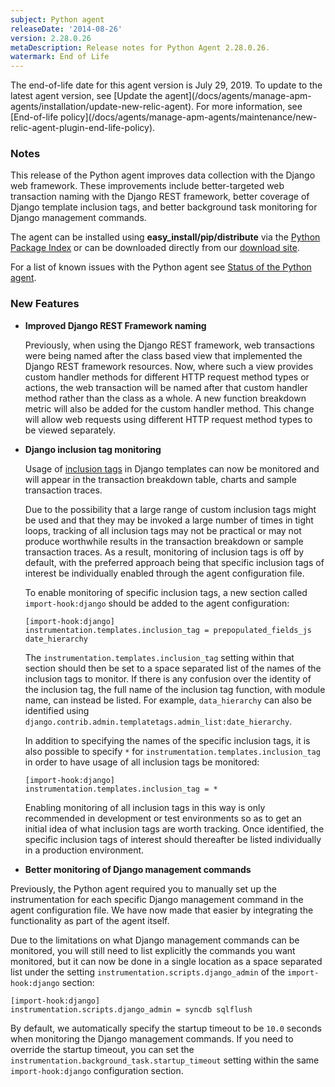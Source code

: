 ```yaml
---
subject: Python agent
releaseDate: '2014-08-26'
version: 2.28.0.26
metaDescription: Release notes for Python Agent 2.28.0.26.
watermark: End of Life
---
```


<Callout variant="important">
  The end-of-life date for this agent version is July 29, 2019. To update to the latest agent version, see [Update the agent](/docs/agents/manage-apm-agents/installation/update-new-relic-agent). For more information, see [End-of-life policy](/docs/agents/manage-apm-agents/maintenance/new-relic-agent-plugin-end-life-policy).
</Callout>

### Notes

This release of the Python agent improves data collection with the Django web framework. These improvements include better-targeted web transaction naming with the Django REST framework, better coverage of Django template inclusion tags, and better background task monitoring for Django management commands.

The agent can be installed using **easy_install/pip/distribute** via the [Python Package Index](https://pypi.python.org/pypi/newrelic) or can be downloaded directly from our [download site](http://download.newrelic.com/python_agent/release/).

For a list of known issues with the Python agent see [Status of the Python agent](/docs/python/status-of-python-agent).

### New Features

* **Improved Django REST Framework naming**

  Previously, when using the Django REST framework, web transactions were being named after the class based view that implemented the Django REST framework resources. Now, where such a view provides custom handler methods for different HTTP request method types or actions, the web transaction will be named after that custom handler method rather than the class as a whole. A new function breakdown metric will also be added for the custom handler method. This change will allow web requests using different HTTP request method types to be viewed separately.
* **Django inclusion tag monitoring**

  Usage of [inclusion tags](https://docs.djangoproject.com/en/dev/howto/custom-template-tags/#howto-custom-template-tags-inclusion-tags) in Django templates can now be monitored and will appear in the transaction breakdown table, charts and sample transaction traces.

  Due to the possibility that a large range of custom inclusion tags might be used and that they may be invoked a large number of times in tight loops, tracking of all inclusion tags may not be practical or may not produce worthwhile results in the transaction breakdown or sample transaction traces. As a result, monitoring of inclusion tags is off by default, with the preferred approach being that specific inclusion tags of interest be individually enabled through the agent configuration file.

  To enable monitoring of specific inclusion tags, a new section called `import-hook:django` should be added to the agent configuration:

  ```
  [import-hook:django]
  instrumentation.templates.inclusion_tag = prepopulated_fields_js date_hierarchy
  ```

  The `instrumentation.templates.inclusion_tag` setting within that section should then be set to a space separated list of the names of the inclusion tags to monitor. If there is any confusion over the identity of the inclusion tag, the full name of the inclusion tag function, with module name, can instead be listed. For example, `data_hierarchy` can also be identified using `django.contrib.admin.templatetags.admin_list:date_hierarchy`.

  In addition to specifying the names of the specific inclusion tags, it is also possible to specify `*` for `instrumentation.templates.inclusion_tag` in order to have usage of all inclusion tags be monitored:

  ```
  [import-hook:django]
  instrumentation.templates.inclusion_tag = *
  ```

  Enabling monitoring of all inclusion tags in this way is only recommended in development or test environments so as to get an initial idea of what inclusion tags are worth tracking. Once identified, the specific inclusion tags of interest should thereafter be listed individually in a production environment.
* **Better monitoring of Django management commands**

 Previously, the Python agent required you to manually set up the instrumentation for each specific Django management command in the agent configuration file. We have now made that easier by integrating the functionality as part of the agent itself.

  Due to the limitations on what Django management commands can be monitored, you will still need to list explicitly the commands you want monitored, but it can now be done in a single location as a space separated list under the setting `instrumentation.scripts.django_admin` of the `import-hook:django` section:

  ```
  [import-hook:django] 
  instrumentation.scripts.django_admin = syncdb sqlflush
  ```

  By default, we automatically specify the startup timeout to be `10.0` seconds when monitoring the Django management commands. If you need to override the startup timeout, you can set the `instrumentation.background_task.startup_timeout` setting within the same `import-hook:django` configuration section.
